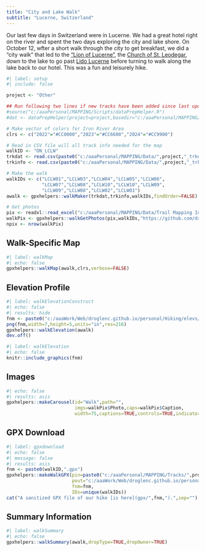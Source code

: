 ```yaml
---
title: "City and Lake Walk"
subtitle: "Lucerne, Switzerland"
---
```


Our last few days in Switzerland were in Lucerne. We had a great hotel right on the river and spent the two days exploring the city and lake shore. On October 12, wfter a short walk through the city to get breakfast, we did a "city walk" that led to the ["Lion of Lucerne"](https://www.luzern.com/en/the-city/sights/top-sights/lion-monument), the [Church of St. Leodegar](https://www.luzern.com/en/the-city/sights/top-sights/church-of-st-leodegar), down to the lake to go past [Lido Lucerne](https://www.luzern.com/en/poi/lido-lucerne) before turning to walk along the lake back to our hotel. This was a fun and leisurely hike.

```r
#| label: setup
#| include: false

project <- "Other"

## Run following two lines if new tracks have been added since last update
#source("c:/aaaPersonal/MAPPING/Scripts/dataPrepHelper.R")
#dat <- dataPrepHelper(project=project,basedir="c:/aaaPersonal/MAPPING/")

# Make vector of colors for Iron River Area
clrs <- c("2022"="#CC0000","2023"="#CC6600","2024"="#CC9900")

# Read in CSV file will all track info needed for the map
walkID <- "ON_LCLW"
trkdat <- read.csv(paste0("c:/aaaPersonal/MAPPING/Data/",project,"_trkdat.csv"))
trkinfo <- read.csv(paste0("c:/aaaPersonal/MAPPING/Data/",project,"_trkinfo.csv"))

# Make the walk
walkIDs <- c("LCLW01","LCLW03","LCLW04","LCLW05","LCLW06",
             "LCLW07","LCLW08","LCLW10","LCLW10","LCLW09",
             "LCLW09","LCLW08","LCLW02","LCLW01")
awalk <- gpxhelpers::walkMaker(trkdat,trkinfo,walkIDs,findOrder=FALSE)

# Get photos
pix <- readxl::read_excel("c:/aaaPersonal/MAPPING/Data/Trail Mapping Info.xlsx",sheet="Photos")
walkPix <- gpxhelpers::walkGetPhotos(pix,walkIDs,"https://github.com/droglenc/MAPPING/raw/main/Images")
npix <- nrow(walkPix)
```

## Walk-Specific Map

```r
#| label: walkMap
#| echo: false
gpxhelpers::walkMap(awalk,clrs,verbose=FALSE)
```

## Elevation Profile
```r
#| label: walkElevationConstruct
#| echo: false
#| results: hide
fnm <- paste0("c:/aaaWork/Web/droglenc.github.io/personal/Hiking/elevs/",walkID,".png") 
png(fnm,width=7,height=5,units="in",res=216)
gpxhelpers::walkElevation(awalk)
dev.off()
```
```r
#| label: walkElevation
#| echo: false
knitr::include_graphics(fnm)
```

## Images
```r
#| echo: false
#| results: asis
gpxhelpers::makeCarousel(id="Walk",path="",
                         imgs=walkPix$Photo,caps=walkPix$Caption,
                         width=75,captions=TRUE,controls=TRUE,indicators=FALSE)
```

## GPX Download
```r
#| label: gpxdownload
#| echo: false
#| message: false
#| results: asis
fnm <- paste0(walkID,".gpx")
gpxhelpers::makeWalkGPX(pin=paste0("c:/aaaPersonal/MAPPING/Tracks/",project),
                        pout="c:/aaaWork/Web/droglenc.github.io/personal/Hiking/gpx",
                        fnm=fnm,
                        IDs=unique(walkIDs))
cat("A sanitized GPX file of our hike [is here](gpx/",fnm,").",sep="")
```

## Summary Information
```r
#| label: walkSummary
#| echo: false
gpxhelpers::walkSummary(awalk,dropType=TRUE,dropOwner=TRUE)
```
